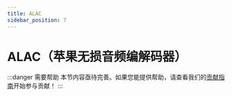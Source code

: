 ```yaml
---
title: ALAC
sidebar_position: 7
---
```


# ALAC（苹果无损音频编解码器）

:::danger 需要帮助
本节内容亟待完善。如果您能提供帮助，请查看我们的[贡献指南](../contribution-guide.mdx)开始参与贡献！
:::